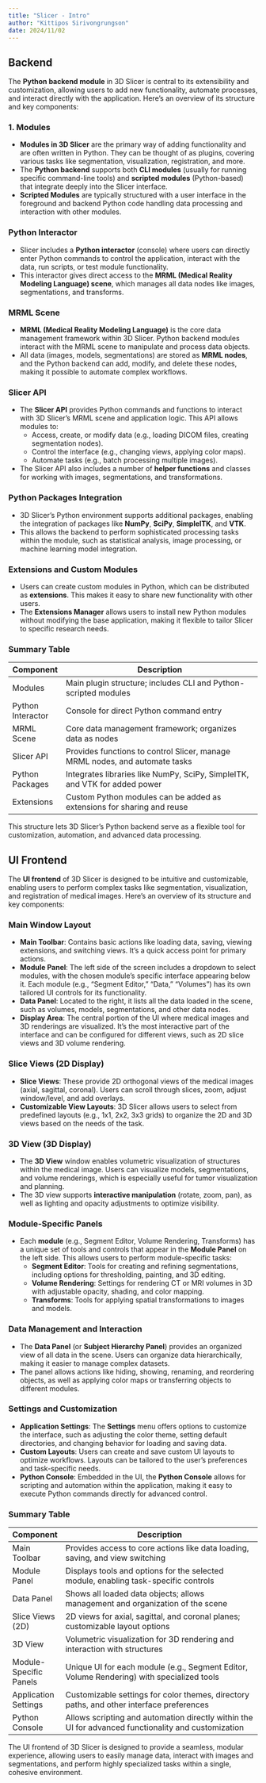 ```yaml
---
title: "Slicer - Intro"
author: "Kittipos Sirivongrungson"
date: 2024/11/02
---
```


## Backend

The **Python backend module** in 3D Slicer is central to its extensibility and customization, allowing users to add new functionality, automate processes, and interact directly with the application. Here’s an overview of its structure and key components:

### 1. Modules

- **Modules in 3D Slicer** are the primary way of adding functionality and are often written in Python. They can be thought of as plugins, covering various tasks like segmentation, visualization, registration, and more.
- The **Python backend** supports both **CLI modules** (usually for running specific command-line tools) and **scripted modules** (Python-based) that integrate deeply into the Slicer interface.
- **Scripted Modules** are typically structured with a user interface in the foreground and backend Python code handling data processing and interaction with other modules.

### Python Interactor

- Slicer includes a **Python interactor** (console) where users can directly enter Python commands to control the application, interact with the data, run scripts, or test module functionality.
- This interactor gives direct access to the **MRML (Medical Reality Modeling Language) scene**, which manages all data nodes like images, segmentations, and transforms.

### MRML Scene

- **MRML (Medical Reality Modeling Language)** is the core data management framework within 3D Slicer. Python backend modules interact with the MRML scene to manipulate and process data objects.
- All data (images, models, segmentations) are stored as **MRML nodes**, and the Python backend can add, modify, and delete these nodes, making it possible to automate complex workflows.

### Slicer API

- The **Slicer API** provides Python commands and functions to interact with 3D Slicer's MRML scene and application logic. This API allows modules to:
  - Access, create, or modify data (e.g., loading DICOM files, creating segmentation nodes).
  - Control the interface (e.g., changing views, applying color maps).
  - Automate tasks (e.g., batch processing multiple images).
- The Slicer API also includes a number of **helper functions** and classes for working with images, segmentations, and transformations.

### Python Packages Integration

- 3D Slicer’s Python environment supports additional packages, enabling the integration of packages like **NumPy**, **SciPy**, **SimpleITK**, and **VTK**.
- This allows the backend to perform sophisticated processing tasks within the module, such as statistical analysis, image processing, or machine learning model integration.

### Extensions and Custom Modules

- Users can create custom modules in Python, which can be distributed as **extensions**. This makes it easy to share new functionality with other users.
- The **Extensions Manager** allows users to install new Python modules without modifying the base application, making it flexible to tailor Slicer to specific research needs.

### Summary Table

| Component           | Description                                                                 |
|---------------------|-----------------------------------------------------------------------------|
| Modules             | Main plugin structure; includes CLI and Python-scripted modules             |
| Python Interactor   | Console for direct Python command entry                                     |
| MRML Scene          | Core data management framework; organizes data as nodes                    |
| Slicer API          | Provides functions to control Slicer, manage MRML nodes, and automate tasks|
| Python Packages     | Integrates libraries like NumPy, SciPy, SimpleITK, and VTK for added power  |
| Extensions          | Custom Python modules can be added as extensions for sharing and reuse      |

This structure lets 3D Slicer’s Python backend serve as a flexible tool for customization, automation, and advanced data processing.

## UI Frontend

The **UI frontend** of 3D Slicer is designed to be intuitive and customizable, enabling users to perform complex tasks like segmentation, visualization, and registration of medical images. Here’s an overview of its structure and key components:

### Main Window Layout

- **Main Toolbar**: Contains basic actions like loading data, saving, viewing extensions, and switching views. It’s a quick access point for primary actions.
- **Module Panel**: The left side of the screen includes a dropdown to select modules, with the chosen module’s specific interface appearing below it. Each module (e.g., “Segment Editor,” “Data,” “Volumes”) has its own tailored UI controls for its functionality.
- **Data Panel**: Located to the right, it lists all the data loaded in the scene, such as volumes, models, segmentations, and other data nodes.
- **Display Area**: The central portion of the UI where medical images and 3D renderings are visualized. It’s the most interactive part of the interface and can be configured for different views, such as 2D slice views and 3D volume rendering.

### Slice Views (2D Display)

- **Slice Views**: These provide 2D orthogonal views of the medical images (axial, sagittal, coronal). Users can scroll through slices, zoom, adjust window/level, and add overlays.
- **Customizable View Layouts**: 3D Slicer allows users to select from predefined layouts (e.g., 1x1, 2x2, 3x3 grids) to organize the 2D and 3D views based on the needs of the task.

### 3D View (3D Display)

- The **3D View** window enables volumetric visualization of structures within the medical image. Users can visualize models, segmentations, and volume renderings, which is especially useful for tumor visualization and planning.
- The 3D view supports **interactive manipulation** (rotate, zoom, pan), as well as lighting and opacity adjustments to optimize visibility.

### Module-Specific Panels

- Each **module** (e.g., Segment Editor, Volume Rendering, Transforms) has a unique set of tools and controls that appear in the **Module Panel** on the left side. This allows users to perform module-specific tasks:
  - **Segment Editor**: Tools for creating and refining segmentations, including options for thresholding, painting, and 3D editing.
  - **Volume Rendering**: Settings for rendering CT or MRI volumes in 3D with adjustable opacity, shading, and color mapping.
  - **Transforms**: Tools for applying spatial transformations to images and models.

### Data Management and Interaction

- The **Data Panel** (or **Subject Hierarchy Panel**) provides an organized view of all data in the scene. Users can organize data hierarchically, making it easier to manage complex datasets.
- The panel allows actions like hiding, showing, renaming, and reordering objects, as well as applying color maps or transferring objects to different modules.

### Settings and Customization

- **Application Settings**: The **Settings** menu offers options to customize the interface, such as adjusting the color theme, setting default directories, and changing behavior for loading and saving data.
- **Custom Layouts**: Users can create and save custom UI layouts to optimize workflows. Layouts can be tailored to the user’s preferences and task-specific needs.
- **Python Console**: Embedded in the UI, the **Python Console** allows for scripting and automation within the application, making it easy to execute Python commands directly for advanced control.

### Summary Table

| Component               | Description                                                                                       |
|-------------------------|---------------------------------------------------------------------------------------------------|
| Main Toolbar            | Provides access to core actions like data loading, saving, and view switching                     |
| Module Panel            | Displays tools and options for the selected module, enabling task-specific controls               |
| Data Panel              | Shows all loaded data objects; allows management and organization of the scene                    |
| Slice Views (2D)        | 2D views for axial, sagittal, and coronal planes; customizable layout options                     |
| 3D View                 | Volumetric visualization for 3D rendering and interaction with structures                         |
| Module-Specific Panels  | Unique UI for each module (e.g., Segment Editor, Volume Rendering) with specialized tools         |
| Application Settings    | Customizable settings for color themes, directory paths, and other interface preferences          |
| Python Console          | Allows scripting and automation directly within the UI for advanced functionality and customization|

The UI frontend of 3D Slicer is designed to provide a seamless, modular experience, allowing users to easily manage data, interact with images and segmentations, and perform highly specialized tasks within a single, cohesive environment.